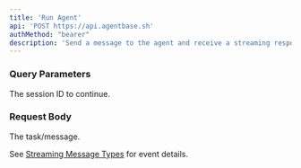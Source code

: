 ```yaml
---
title: 'Run Agent'
api: 'POST https://api.agentbase.sh'
authMethod: "bearer"
description: 'Send a message to the agent and receive a streaming response.'
---
```


### Query Parameters
<ParamField query="session" type="string">The session ID to continue.</ParamField>

### Request Body
<ParamField body="message" type="string" required>The task/message.</ParamField>

See [Streaming Message Types](/api-reference/streaming-message-types) for event details. 